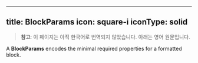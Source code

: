 <!-- AUTO-GENERATED-CONTENT:START (ENGLISH-COPY) -->
---
title: BlockParams
icon: square-i
iconType: solid
---

> **참고**: 이 페이지는 아직 한국어로 번역되지 않았습니다. 아래는 영어 원문입니다.

A **BlockParams** encodes the minimal required properties for a formatted block.
